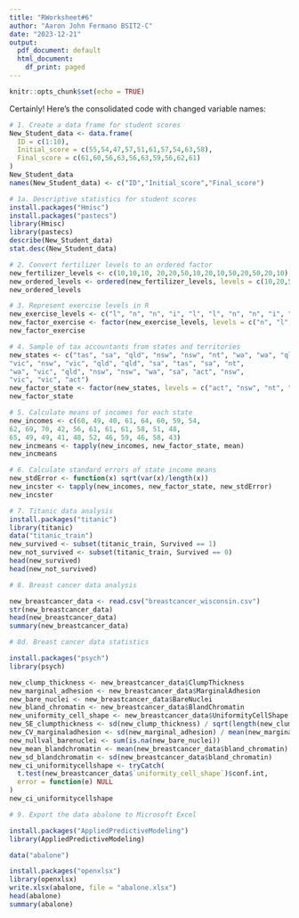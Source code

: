 ```yaml
---
title: "RWorksheet#6"
author: "Aaron John Fermano BSIT2-C"
date: "2023-12-21"
output:
  pdf_document: default
  html_document:
    df_print: paged
---
```


```r
knitr::opts_chunk$set(echo = TRUE)
```

Certainly! Here's the consolidated code with changed variable names:

```r
# 1. Create a data frame for student scores
New_Student_data <- data.frame(
  ID = c(1:10),
  Initial_score = c(55,54,47,57,51,61,57,54,63,58),
  Final_score = c(61,60,56,63,56,63,59,56,62,61)
)
New_Student_data
names(New_Student_data) <- c("ID","Initial_score","Final_score")
```
```r
# 1a. Descriptive statistics for student scores
install.packages("Hmisc")
install.packages("pastecs")
library(Hmisc)
library(pastecs)
describe(New_Student_data)
stat.desc(New_Student_data)

```

```r
# 2. Convert fertilizer levels to an ordered factor
new_fertilizer_levels <- c(10,10,10, 20,20,50,10,20,10,50,20,50,20,10)
new_ordered_levels <- ordered(new_fertilizer_levels, levels = c(10,20,50))
new_ordered_levels
```

```r
# 3. Represent exercise levels in R
new_exercise_levels <- c("l", "n", "n", "i", "l", "l", "n", "n", "i", "l")
new_factor_exercise <- factor(new_exercise_levels, levels = c("n", "l", "i"))
new_factor_exercise
```

```r
# 4. Sample of tax accountants from states and territories
new_states <- c("tas", "sa", "qld", "nsw", "nsw", "nt", "wa", "wa", "qld",
"vic", "nsw", "vic", "qld", "qld", "sa", "tas", "sa", "nt",
"wa", "vic", "qld", "nsw", "nsw", "wa", "sa", "act", "nsw",
"vic", "vic", "act")
new_factor_state <- factor(new_states, levels = c("act", "nsw", "nt", "qld", "sa", "tas", "vic", "wa"))
new_factor_state
```

```r
# 5. Calculate means of incomes for each state
new_incomes <- c(60, 49, 40, 61, 64, 60, 59, 54,
62, 69, 70, 42, 56, 61, 61, 61, 58, 51, 48,
65, 49, 49, 41, 48, 52, 46, 59, 46, 58, 43)
new_incmeans <- tapply(new_incomes, new_factor_state, mean)
new_incmeans
```

```r
# 6. Calculate standard errors of state income means
new_stdError <- function(x) sqrt(var(x)/length(x))
new_incster <- tapply(new_incomes, new_factor_state, new_stdError)
new_incster
```

```r
# 7. Titanic data analysis
install.packages("titanic")
library(titanic)
data("titanic_train")
new_survived <- subset(titanic_train, Survived == 1)
new_not_survived <- subset(titanic_train, Survived == 0)
head(new_survived)
head(new_not_survived)
```

```r
# 8. Breast cancer data analysis

new_breastcancer_data <- read.csv("breastcancer_wisconsin.csv")
str(new_breastcancer_data)
head(new_breastcancer_data)
summary(new_breastcancer_data)
```

```r
# 8d. Breast cancer data statistics

install.packages("psych")
library(psych)

new_clump_thickness <- new_breastcancer_data$ClumpThickness
new_marginal_adhesion <- new_breastcancer_data$MarginalAdhesion
new_bare_nuclei <- new_breastcancer_data$BareNuclei
new_bland_chromatin <- new_breastcancer_data$BlandChromatin
new_uniformity_cell_shape <- new_breastcancer_data$UniformityCellShape
new_SE_clumpthickness <- sd(new_clump_thickness) / sqrt(length(new_clump_thickness))
new_CV_marginaladhesion <- sd(new_marginal_adhesion) / mean(new_marginal_adhesion)
new_nullval_barenuclei <- sum(is.na(new_bare_nuclei))
new_mean_blandchromatin <- mean(new_breastcancer_data$bland_chromatin)
new_sd_blandchromatin <- sd(new_breastcancer_data$bland_chromatin)
new_ci_uniformitycellshape <- tryCatch(
  t.test(new_breastcancer_data$`uniformity_cell_shape`)$conf.int,
  error = function(e) NULL
)
new_ci_uniformitycellshape
```

```r
# 9. Export the data abalone to Microsoft Excel

install.packages("AppliedPredictiveModeling")
library(AppliedPredictiveModeling)

data("abalone")

install.packages("openxlsx")
library(openxlsx)
write.xlsx(abalone, file = "abalone.xlsx")
head(abalone)
summary(abalone)
```